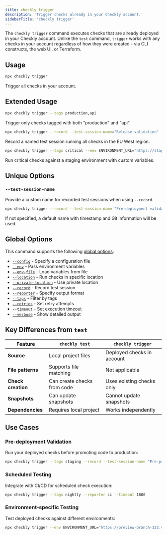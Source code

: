 ```yaml
---
title: checkly trigger
description: 'Trigger checks already in your Checkly account.'
sidebarTitle: 'checkly trigger'
---
```


The `checkly trigger` command executes checks that are already deployed in your Checkly account. Unlike the `test` command, `trigger` works with any checks in your account regardless of how they were created - via CLI constructs, the web UI, or Terraform.

## Usage

```bash
npx checkly trigger
```

Trigger all checks in your account.

## Extended Usage

```bash
npx checkly trigger --tags production,api
```
Trigger only checks tagged with both "production" and "api".

```bash
npx checkly trigger --record --test-session-name="Release validation" --location eu-west-1
```
Record a named test session running all checks in the EU West region.

```bash
npx checkly trigger --tags critical --env ENVIRONMENT_URL="https://staging.acme.com"
```
Run critical checks against a staging environment with custom variables.

## Unique Options

### `--test-session-name`
Provide a custom name for recorded test sessions when using `--record`.

```bash
npx checkly trigger --record --test-session-name "Pre-deployment validation"
```

If not specified, a default name with timestamp and Git information will be used.

## Global Options

This command supports the following [global options](/cli-reference/global-options):

- [`--config`](/cli-reference/global-options#config-or-c) - Specify a configuration file
- [`--env`](/cli-reference/global-options#env-keyvalue-or-e) - Pass environment variables
- [`--env-file`](/cli-reference/global-options#env-file) - Load variables from file
- [`--location`](/cli-reference/global-options#location-location-or-l) - Run checks in specific location
- [`--private-location`](/cli-reference/global-options#private-location-private-location-id) - Use private location
- [`--record`](/cli-reference/global-options#record) - Record test session
- [`--reporter`](/cli-reference/global-options#reporter-or-r) - Specify output format
- [`--tags`](/cli-reference/global-options#tags-or-t) - Filter by tags
- [`--retries`](/cli-reference/global-options#retries) - Set retry attempts
- [`--timeout`](/cli-reference/global-options#timeout) - Set execution timeout
- [`--verbose`](/cli-reference/global-options#verbose-or-v) - Show detailed output

## Key Differences from `test`

| Feature | `checkly test` | `checkly trigger` |
|---------|---------------|------------------|
| **Source** | Local project files | Deployed checks in account |
| **File patterns** | Supports file matching | Not applicable |
| **Check creation** | Can create checks from code | Uses existing checks only |
| **Snapshots** | Can update snapshots | Cannot update snapshots |
| **Dependencies** | Requires local project | Works independently |

## Use Cases

### Pre-deployment Validation
Run your deployed checks before promoting code to production:

```bash
npx checkly trigger --tags staging --record --test-session-name "Pre-prod validation"
```

### Scheduled Testing
Integrate with CI/CD for scheduled check execution:

```bash
npx checkly trigger --tags nightly --reporter ci --timeout 1800
```

### Environment-specific Testing
Test deployed checks against different environments:

```bash
npx checkly trigger --env ENVIRONMENT_URL="https://preview-branch-123.vercel.app"
``` 